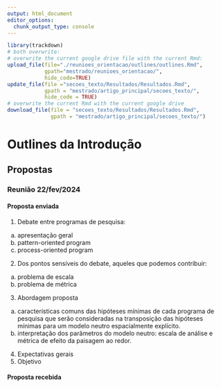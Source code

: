 ```yaml
---
output: html_document
editor_options: 
  chunk_output_type: console
---
```

```r
library(trackdown)
# both overwrite: 
# overwrite the current google drive file with the current Rmd:
upload_file(file="./reunioes_orientacao/outlines/outlines.Rmd",
            gpath="mestrado/reunioes_orientacao/",
            hide_code=TRUE)
update_file(file ="secoes_texto/Resultados/Resultados.Rmd",
            gpath = "mestrado/artigo_principal/secoes_texto/",
            hide_code = TRUE)
# overwrite the current Rmd with the current google drive 
download_file(file = "secoes_texto/Resultados/Resultados.Rmd",
              gpath = "mestrado/artigo_principal/secoes_texto/")
```


# Outlines da Introdução

## Propostas

### Reunião 22/fev/2024

#### Proposta enviada 

1) Debate entre programas de pesquisa:
  a) apresentação geral
  b) pattern-oriented program
  c) process-oriented program
2) Dos pontos sensíveis do debate, aqueles que podemos contribuir:
  a) problema de escala
  b) problema de métrica
3) Abordagem proposta
  a) características comuns das hipóteses mínimas de cada programa de pesquisa que serão consideradas na transposição das hipóteses mínimas para um modelo neutro espacialmente explícito.
  b) interpretação dos parâmetros do modelo neutro: escala de análise e métrica de efeito da paisagem ao redor.
4) Expectativas gerais
5) Objetivo
  

#### Proposta recebida